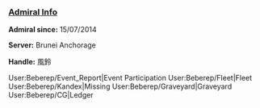 === <u>Admiral Info</u> ===

'''Admiral since:''' 15/07/2014

'''Server:''' Brunei Anchorage

'''Handle:''' 風鈴


<tabview>
User:Beberep/Event_Report|Event Participation
User:Beberep/Fleet|Fleet
User:Beberep/Kandex|Missing
User:Beberep/Graveyard|Graveyard
User:Beberep/CG|Ledger
</tabview>

<div style="position:fixed; top:190px; right:-220px;">ed</div>